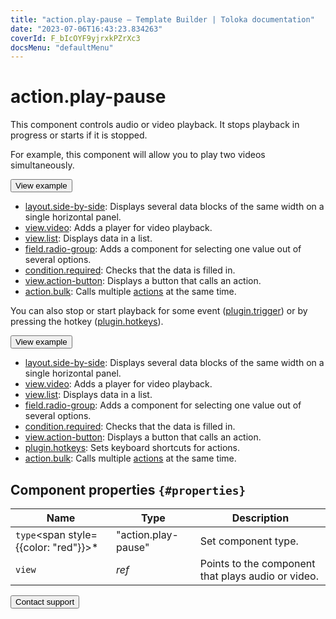 ```yaml
---
title: "action.play-pause — Template Builder | Toloka documentation"
date: "2023-07-06T16:43:23.834263"
coverId: F_bIcOYF9yjrxkPZrXc3
docsMenu: "defaultMenu"
---
```


# action.play-pause

This component controls audio or video playback. It stops playback in progress or starts if it is stopped.

For example, this component will allow you to play two videos simultaneously.

<Button themeColor="light" view="default" size="l" type="link" url="https://ya.cc/t/AiIEBqw-3YbMBH">View example</Button>

<Cut title="Components used in the example">

- [layout.side-by-side](/docs/template-builder/reference/layout.side-by-side): Displays several data blocks of the same width on a single horizontal panel.
- [view.video](/docs/template-builder/reference/view.text): Adds a player for video playback.
- [view.list](/docs/template-builder/reference/view.list): Displays data in a list.
- [field.radio-group](/docs/template-builder/reference/field.radio-group): Adds a component for selecting one value out of several options.
- [condition.required](/docs/template-builder/reference/condition.required): Checks that the data is filled in.
- [view.action-button](/docs/template-builder/reference/view.action-button): Displays a button that calls an action.
- [action.bulk](/docs/template-builder/reference/action.bulk): Calls multiple [actions](/docs/template-builder/reference/actions) at the same time.

</Cut>

You can also stop or start playback for some event ([plugin.trigger](/docs/template-builder/reference/plugin.trigger)) or by pressing the hotkey ([plugin.hotkeys](/docs/template-builder/reference/plugin.hotkeys)).

<Button themeColor="light" view="default" size="l" type="link" url="https://ya.cc/t/ip43S-aL3tz9c7">View example</Button>

<Cut title="Components used in the example">

- [layout.side-by-side](/docs/template-builder/reference/layout.side-by-side): Displays several data blocks of the same width on a single horizontal panel.
- [view.video](/docs/template-builder/reference/view.text): Adds a player for video playback.
- [view.list](/docs/template-builder/reference/view.list): Displays data in a list.
- [field.radio-group](/docs/template-builder/reference/field.radio-group): Adds a component for selecting one value out of several options.
- [condition.required](/docs/template-builder/reference/condition.required): Checks that the data is filled in.
- [view.action-button](/docs/template-builder/reference/view.action-button): Displays a button that calls an action.
- [plugin.hotkeys](/docs/template-builder/reference/plugin.hotkeys): Sets keyboard shortcuts for actions.
- [action.bulk](/docs/template-builder/reference/action.bulk): Calls multiple [actions](/docs/template-builder/reference/actions) at the same time.

</Cut>

## Component properties `{#properties}`

**Name** | **Type** | **Description**
----- | ----- | -----
`type`<span style={{color: "red"}}>\*</span> | "action.play-pause" | Set component type.
`view` | _ref_ | Points to the component that plays audio or video.

<Button themeColor="light" view="default" size="l" type="link" url="/docs/guide/troubleshooting/support?form-source=template-builder-reference-action-play-pause">Contact support</Button>